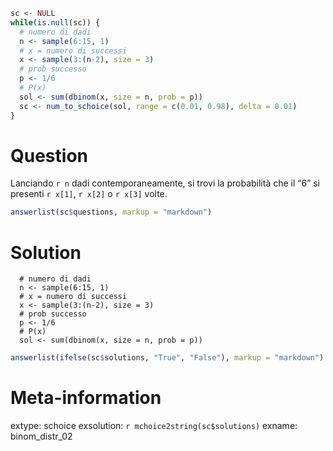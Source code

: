 ```r
sc <- NULL
while(is.null(sc)) {
  # numero di dadi
  n <- sample(6:15, 1)
  # x = numero di successi
  x <- sample(3:(n-2), size = 3)
  # prob successo
  p <- 1/6
  # P(x)
  sol <- sum(dbinom(x, size = n, prob = p))
  sc <- num_to_schoice(sol, range = c(0.01, 0.98), delta = 0.01)
}
```

Question
========
Lanciando `r n` dadi contemporaneamente, si trovi la probabilità che il "6" si presenti `r x[1]`, `r x[2]` o `r x[3]` volte.

```r
answerlist(sc$questions, markup = "markdown")
```

Solution
========

```
  # numero di dadi
  n <- sample(6:15, 1)
  # x = numero di successi
  x <- sample(3:(n-2), size = 3)
  # prob successo
  p <- 1/6
  # P(x)
  sol <- sum(dbinom(x, size = n, prob = p))
```

```r
answerlist(ifelse(sc$solutions, "True", "False"), markup = "markdown")
```

Meta-information
================
extype: schoice
exsolution: `r mchoice2string(sc$solutions)`
exname: binom_distr_02
